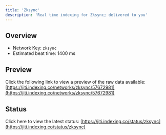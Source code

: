 ```yaml
---
title: 'Zksync'
description: 'Real time indexing for Zksync; delivered to you'
---
```


## Overview
- Network Key: `zksync`
- Estimated beat time: 1400 ms

## Preview
Click the following link to view a preview of the raw data available: [https://jiti.indexing.co/networks/zksync/57672981](https://jiti.indexing.co/networks/zksync/57672981)

## Status
Click here to view the latest status: [https://jiti.indexing.co/status/zksync](https://jiti.indexing.co/status/zksync)
